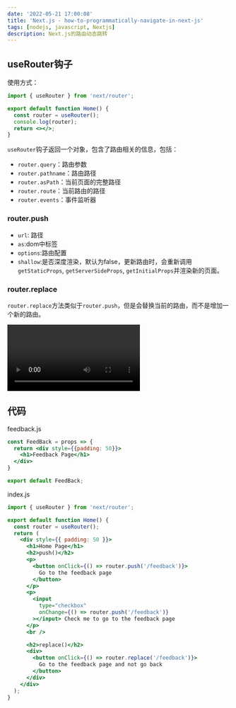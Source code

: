 ```yaml
---
date: '2022-05-21 17:00:08'
title: 'Next.js - how-to-programmatically-navigate-in-next-js'
tags: [nodejs, javascript, Nextjs]
description: Next.js的路由动态跳转
---
```


## useRouter钩子

使用方式：

```jsx
import { useRouter } from 'next/router';

export default function Home() {
  const router = useRouter();
  console.log(router);
  return <></>;
}
```

`useRouter`钩子返回一个对象，包含了路由相关的信息，包括：

  * `router.query`：路由参数
  * `router.pathname`：路由路径
  * `router.asPath`：当前页面的完整路径
  * `router.route`：当前路由的路径
  * `router.events`：事件监听器

### router.push

- `url`: 路径
- `as`:dom中标签
- `options`:路由配置
 - `shallow`:是否深度渲染，默认为false，更新路由时，会重新调用`getStaticProps`, `getServerSideProps`, `getInitialProps`并渲染新的页面。

### router.replace

`router.replace`方法类似于`router.push`，但是会替换当前的路由，而不是增加一个新的路由。

<video src="https://cdn.jsdelivr.net/gh/manonicu/pics@master/uPic/Next.js-navigate-programmatically.mp4" controls width={640} height={320} autoPlay></video>

## 代码

feedback.js
```jsx
const FeedBack = props => {
  return <div style={{padding: 50}}>
    <h1>Feedback Page</h1>
  </div>
}

export default FeedBack;
```

index.js
```jsx
import { useRouter } from 'next/router';

export default function Home() {
  const router = useRouter();
  return (
    <div style={{ padding: 50 }}>
      <h1>Home Page</h1>
      <h2>push()</h2>
      <p>
        <button onClick={() => router.push('/feedback')}>
          Go to the feedback page
        </button>
      </p>
      <p>
        <input
          type="checkbox"
          onChange={() => router.push('/feedback')}
        ></input> Check me to go to the feedback page
      </p>
      <br />

      <h2>replace()</h2>
      <div>
        <button onClick={() => router.replace('/feedback')}>
          Go to the feedback page and not go back
        </button>
      </div>
    </div>
  );
}
```
